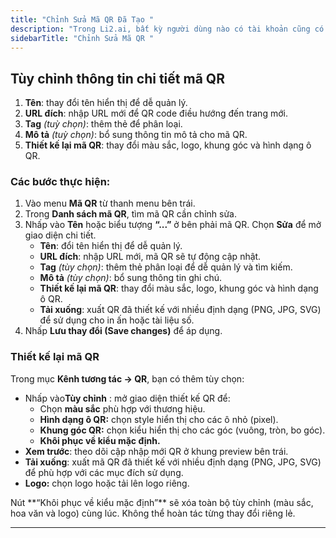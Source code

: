 ```yaml
---
title: "Chỉnh Sửa Mã QR Đã Tạo "
description: "Trong Li2.ai, bất kỳ người dùng nào có tài khoản cũng có thể chỉnh sửa tiêu đề, gắn thẻ, thêm logo hoặc tùy chỉnh thiết kế mã QR ngay cả khi đã tạo trước đó để phù hợp hơn với chiến dịch hoặc thương hiệu."
sidebarTitle: "Chỉnh Sửa Mã QR "
---
```


## Tùy chỉnh thông tin chi tiết mã QR

1. **Tên**: thay đổi tên hiển thị để dễ quản lý.
2. **URL đích**: nhập URL mới để QR code điều hướng đến trang mới.
3. **Tag** _(tuỳ chọn)_: thêm thẻ để phân loại.
4. **Mô tả** _(tuỳ chọn)_: bổ sung thông tin mô tả cho mã QR.
5. **Thiết kế lại mã QR**: thay đổi màu sắc, logo, khung góc và hình dạng ô QR.

### Các bước thực hiện:

1. Vào menu **Mã QR** từ thanh menu bên trái.
2. Trong **Danh sách mã QR**, tìm mã QR cần chỉnh sửa.
3. Nhấp vào **Tên** hoặc biểu tượng **“...”** ở bên phải mã QR. Chọn **Sửa** để mở giao diện chi tiết.
   - **Tên**: đổi tên hiển thị để dễ quản lý.
   - **URL đích**: nhập URL mới, mã QR sẽ tự động cập nhật.
   - **Tag** _(tùy chọn)_: thêm thẻ phân loại để dễ quản lý và tìm kiếm.
   - **Mô tả** _(tùy chọn)_: bổ sung thông tin ghi chú.
   - **Thiết kế lại mã QR**: thay đổi màu sắc, logo, khung góc và hình dạng ô QR.
   - **Tải xuống**: xuất QR đã thiết kế với nhiều định dạng (PNG, JPG, SVG) để sử dụng cho in ấn hoặc tài liệu số.
4. Nhấp **Lưu thay đổi (Save changes)** để áp dụng.

### **Thiết kế lại mã QR**

Trong mục **Kênh tương tác → QR**, bạn có thêm tùy chọn:

- Nhấp vào**Tùy chỉnh** : mở giao diện thiết kế QR để:
  - Chọn **màu sắc** phù hợp với thương hiệu.
  - **Hình dạng ô QR:** chọn style hiển thị cho các ô nhỏ (pixel).
  - **Khung góc QR:** chọn kiểu hiển thị cho các góc (vuông, tròn, bo góc).
  - **Khôi phục về kiểu mặc định.**
- **Xem trước**: theo dõi cập nhập mới QR ở khung preview bên trái.
- **Tải xuống**: xuất mã QR đã thiết kế với nhiều định dạng (PNG, JPG, SVG) để phù hợp với các mục đích sử dụng.
- **Logo:** chọn logo hoặc tải lên logo riêng.

<Warning>
  Nút **“Khôi phục về kiểu mặc định”** sẽ xóa toàn bộ tùy chỉnh (màu sắc, hoa văn và logo) cùng lúc. Không thể hoàn tác từng thay đổi riêng lẻ.
</Warning>

---